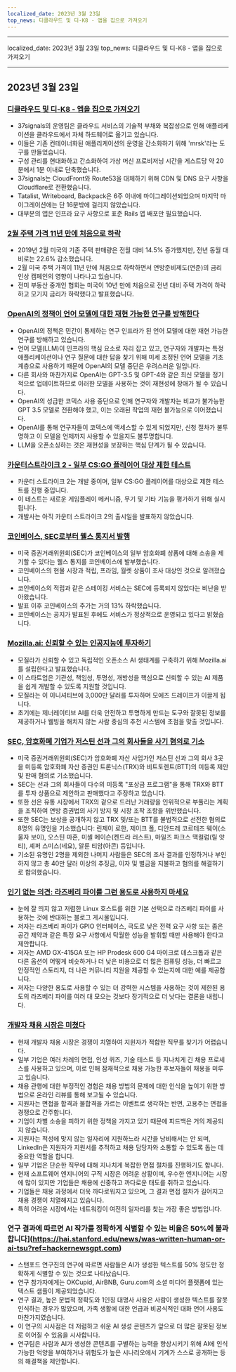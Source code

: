 ```yaml
---
localized_date: 2023년 3월 23일
top_news: 디클라우드 및 디-K8 - 앱을 집으로 가져오기
---
```


---

localized_date: 2023년 3월 23일
top_news: 디클라우드 및 디-K8 - 앱을 집으로 가져오기

---



<CallToAction />

<Steps>

## 2023년 3월 23일

### [디클라우드 및 디-K8 - 앱을 집으로 가져오기](https://dev.37signals.com/bringing-our-apps-back-home/?ref=hackernewsgpt.com)

- 37signals의 운영팀은 클라우드 서비스의 기술적 부채와 복잡성으로 인해 애플리케이션을 클라우드에서 자체 하드웨어로 옮기고 있습니다.
- 이들은 기존 컨테이너화된 애플리케이션의 운영을 간소화하기 위해 'mrsk'라는 도구를 만들었습니다.
- 구성 관리를 현대화하고 간소화하여 가상 머신 프로비저닝 시간을 게스트당 약 20분에서 1분 이내로 단축했습니다.
- 37signals는 CloudFront와 Route53을 대체하기 위해 CDN 및 DNS 요구 사항을 Cloudflare로 전환했습니다.
- Tatalist, Writeboard, Backpack은 6주 이내에 마이그레이션되었으며 마지막 마이그레이션에는 단 16분밖에 걸리지 않았습니다.
- 대부분의 앱은 인프라 요구 사항으로 표준 Rails 앱 배포만 필요했습니다.

### [2월 주택 가격 11년 만에 처음으로 하락](https://www.wsj.com/articles/home-prices-fell-in-february-for-first-time-in-11-years-73df0107?ref=hackernewsgpt.com)

- 2019년 2월 미국의 기존 주택 판매량은 전월 대비 14.5% 증가했지만, 전년 동월 대비로는 22.6% 감소했습니다.
- 2월 미국 주택 가격이 11년 만에 처음으로 하락하면서 연방준비제도(연준)의 금리 인상 캠페인의 영향이 나타나고 있습니다.
- 전미 부동산 중개인 협회는 미국이 10년 만에 처음으로 전년 대비 주택 가격이 하락하고 모기지 금리가 하락했다고 발표했습니다.

### [OpenAI의 정책이 언어 모델에 대한 재현 가능한 연구를 방해한다](https://aisnakeoil.substack.com/p/openais-policies-hinder-reproducible?ref=hackernewsgpt.com)

- OpenAI의 정책은 민간이 통제하는 연구 인프라가 된 언어 모델에 대한 재현 가능한 연구를 방해하고 있습니다.
- 언어 모델(LLM)이 인프라의 핵심 요소로 자리 잡고 있고, 연구자와 개발자는 특정 애플리케이션이나 연구 질문에 대한 답을 찾기 위해 미세 조정된 언어 모델을 기초 계층으로 사용하기 때문에 OpenAI의 모델 중단은 우려스러운 일입니다.
- 다른 회사와 마찬가지로 OpenAI는 GPT-3.5 및 GPT-4와 같은 최신 모델을 정기적으로 업데이트하므로 이러한 모델을 사용하는 것이 재현성에 장애가 될 수 있습니다.
- OpenAI의 성급한 코덱스 사용 중단으로 인해 연구자와 개발자는 비교가 불가능한 GPT 3.5 모델로 전환해야 했고, 이는 오래된 작업의 재현 불가능으로 이어졌습니다.
- OpenAI를 통해 연구자들이 코덱스에 액세스할 수 있게 되었지만, 신청 절차가 불투명하고 이 모델을 언제까지 사용할 수 있을지도 불투명합니다.
- LLM을 오픈소싱하는 것은 재현성을 보장하는 핵심 단계가 될 수 있습니다.

### [카운터스트라이크 2 - 일부 CS:GO 플레이어 대상 제한 테스트](https://counter-strike.net/cs2?ref=hackernewsgpt.com)

- 카운터 스트라이크 2는 개발 중이며, 일부 CS:GO 플레이어를 대상으로 제한 테스트를 진행 중입니다.
- 이 테스트는 새로운 게임플레이 메커니즘, 무기 및 기타 기능을 평가하기 위해 실시됩니다.
- 개발사는 아직 카운터 스트라이크 2의 출시일을 발표하지 않았습니다.

### [코인베이스, SEC로부터 웰스 통지서 발행](https://www.reuters.com/legal/coinbase-issued-wells-notice-by-sec-2023-03-22/?ref=hackernewsgpt.com)

- 미국 증권거래위원회(SEC)가 코인베이스의 일부 암호화폐 상품에 대해 소송을 제기할 수 있다는 웰스 통지를 코인베이스에 발부했습니다.
- 코인베이스의 현물 시장과 적립, 프라임, 월렛 상품이 조사 대상인 것으로 알려졌습니다.
- 코인베이스의 적립과 같은 스테이킹 서비스는 SEC에 등록되지 않았다는 비난을 받아왔습니다.
- 발표 이후 코인베이스의 주가는 거의 13% 하락했습니다.
- 코인베이스는 공지가 발표된 후에도 서비스가 정상적으로 운영되고 있다고 밝혔습니다.

### [Mozilla.ai: 신뢰할 수 있는 인공지능에 투자하기](https://blog.mozilla.org/en/mozilla/introducing-mozilla-ai-investing-in-trustworthy-ai/?ref=hackernewsgpt.com)

- 모질라가 신뢰할 수 있고 독립적인 오픈소스 AI 생태계를 구축하기 위해 Mozilla.ai를 설립한다고 발표했습니다.
- 이 스타트업은 기관성, 책임성, 투명성, 개방성을 핵심으로 신뢰할 수 있는 AI 제품을 쉽게 개발할 수 있도록 지원할 것입니다.
- 모질라는 이 이니셔티브에 3,000만 달러를 투자하며 모에즈 드레이프가 이끌게 됩니다.
- 초기에는 제너레이티브 AI를 더욱 안전하고 투명하게 만드는 도구와 잘못된 정보를 제공하거나 웰빙을 해치지 않는 사람 중심의 추천 시스템에 초점을 맞출 것입니다.

### [SEC, 암호화폐 기업가 저스틴 선과 그의 회사들을 사기 혐의로 기소](https://www.sec.gov/news/press-release/2023-59?ref=hackernewsgpt.com)

- 미국 증권거래위원회(SEC)가 암호화폐 자산 사업가인 저스틴 선과 그의 회사 3곳을 미등록 암호화폐 자산 증권인 트론닉스(TRX)와 비트토렌트(BTT)의 미등록 제안 및 판매 혐의로 기소했습니다.
- SEC는 선과 그의 회사들이 다수의 미등록 "포상금 프로그램"을 통해 TRX와 BTT를 투자 상품으로 제안하고 판매했다고 주장하고 있습니다.
- 또한 선은 유통 시장에서 TRX의 겉으로 드러난 거래량을 인위적으로 부풀리는 계획을 조직하여 연방 증권법의 사기 방지 및 시장 조작 조항을 위반했습니다.
- 또한 SEC는 보상을 공개하지 않고 TRX 및/또는 BTT를 불법적으로 선전한 혐의로 8명의 유명인을 기소했습니다: 린제이 로한, 제이크 폴, 디안드레 코르테즈 웨이(소울자 보이), 오스틴 마혼, 미셸 메이슨(켄드라 러스트), 마일즈 파크스 맥컬럼(릴 얏티), 셰퍼 스미스(네요), 알룬 티암(아콘) 등입니다.
- 기소된 유명인 2명을 제외한 나머지 사람들은 SEC의 조사 결과를 인정하거나 부인하지 않고 총 40만 달러 이상의 추징금, 이자 및 벌금을 지불하고 혐의를 해결하기로 합의했습니다.

### [인기 없는 의견: 라즈베리 파이를 그런 용도로 사용하지 마세요](https://set-inform.com/2021/08/24/unpopular-opinion-dont-use-a-raspberry-pi-for-that/?ref=hackernewsgpt.com)

- 눈에 잘 띄지 않고 저렴한 Linux 호스트를 위한 기본 선택으로 라즈베리 파이를 사용하는 것에 반대하는 블로그 게시물입니다.
- 저자는 라즈베리 파이가 GPIO 인터페이스, 극도로 낮은 전력 요구 사항 또는 좁은 공간 제약과 같은 특정 요구 사항에서 탁월한 성능을 발휘할 때만 사용해야 한다고 제안합니다.
- 저자는 AMD GX-415GA 또는 HP Prodesk 600 G4 마이크로 데스크톱과 같은 다른 옵션이 어떻게 비슷하거나 더 낮은 비용으로 더 많은 컴퓨팅 성능, 더 빠르고 안정적인 스토리지, 더 나은 커뮤니티 지원을 제공할 수 있는지에 대한 예를 제공합니다.
- 저자는 다양한 용도로 사용할 수 있는 더 강력한 시스템을 사용하는 것이 제한된 용도의 라즈베리 파이를 여러 대 모으는 것보다 장기적으로 더 낫다는 결론을 내립니다.

### [개발자 채용 시장은 미쳤다](https://old.reddit.com/r/ExperiencedDevs/comments/11xq5cz/the_developer_job_market_is_insane_right_now/?ref=hackernewsgpt.com)

- 현재 개발자 채용 시장은 경쟁이 치열하여 지원자가 적합한 직무를 찾기가 어렵습니다.
- 일부 기업은 여러 차례의 면접, 인성 퀴즈, 기술 테스트 등 지나치게 긴 채용 프로세스를 사용하고 있으며, 이로 인해 잠재적으로 채용 가능한 후보자들이 채용을 미루고 있습니다.
- 채용 관행에 대한 부정적인 경험은 채용 방법의 문제에 대한 인식을 높이기 위한 방법으로 온라인 리뷰를 통해 보고될 수 있습니다.
- 지원자는 면접을 합격과 불합격을 가르는 이벤트로 생각하는 반면, 고용주는 면접을 경쟁으로 간주합니다.
- 기업이 차별 소송을 피하기 위한 정책을 가지고 있기 때문에 피드백은 거의 제공되지 않습니다.
- 지원자는 적성에 맞지 않는 일자리에 지원하느라 시간을 낭비해서는 안 되며, LinkedIn은 지원자가 지원서를 추적하고 채용 담당자와 소통할 수 있도록 돕는 데 중요한 역할을 합니다.
- 일부 기업은 단순한 직무에 대해 지나치게 복잡한 면접 절차를 진행하기도 합니다.
- 현재 소프트웨어 엔지니어의 구직 시장은 어려운 상황이며, 우수한 엔지니어는 시장에 많이 있지만 기업들은 채용에 신중하고 까다로운 태도를 취하고 있습니다.
- 기업들은 채용 과정에서 더욱 까다로워지고 있으며, 그 결과 면접 절차가 길어지고 채용 경쟁이 치열해지고 있습니다.
- 특히 어려운 시장에서는 네트워킹이 여전히 일자리를 찾는 가장 좋은 방법입니다.

### 연구 결과에 따르면 AI 작가를 정확하게 식별할 수 있는 비율은 50%에 불과합니다](https://hai.stanford.edu/news/was-written-human-or-ai-tsu?ref=hackernewsgpt.com)

- 스탠포드 연구진의 연구에 따르면 사람들은 AI가 생성한 텍스트를 50% 정도만 정확하게 식별할 수 있는 것으로 나타났습니다.
- 연구 참가자에게는 OKCupid, AirBNB, Guru.com의 소셜 미디어 플랫폼에 있는 텍스트 샘플이 제공되었습니다.
- 연구 결과, 높은 문법적 정확도와 1인칭 대명사 사용은 사람이 생성한 텍스트를 잘못 인식하는 경우가 많았으며, 가족 생활에 대한 언급과 비공식적인 대화 언어 사용도 마찬가지였습니다.
- 이 연구의 시사점은 더 저렴하고 쉬운 AI 생성 콘텐츠가 앞으로 더 많은 잘못된 정보로 이어질 수 있음을 시사합니다.
- 연구팀은 사람과 AI가 생성한 콘텐츠를 구별하는 능력을 향상시키기 위해 AI에 인식 가능한 억양을 부여하거나 위험도가 높은 시나리오에서 기계가 스스로 공개하는 등의 해결책을 제안합니다.

</Steps>
